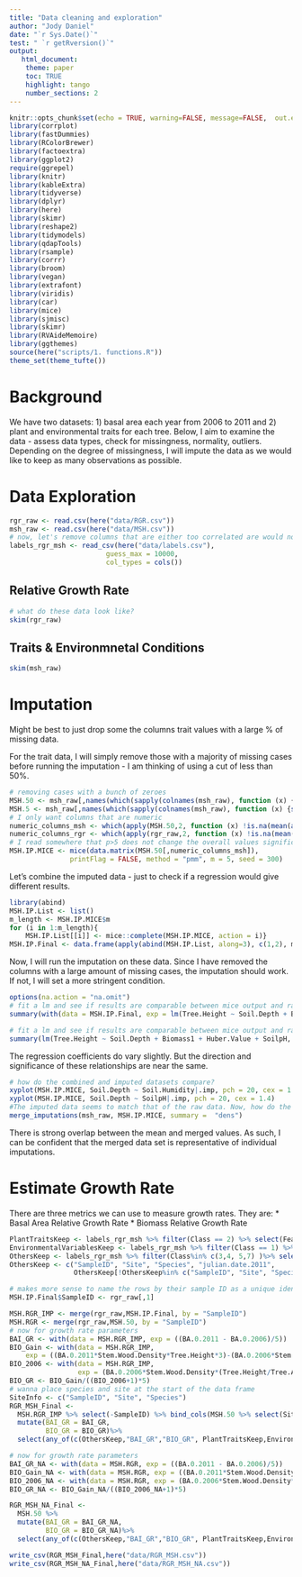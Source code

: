 ```yaml
---
title: "Data cleaning and exploration"
author: "Jody Daniel"
date: "`r Sys.Date()`"
test: " `r getRversion()`"
output: 
   html_document:
    theme: paper 
    toc: TRUE
    highlight: tango
    number_sections: 2
---
```

<!-- HTML styles for navigation tabs -->
<style>
ul.nav.nav-tabs, .pages .nav-tabs>li.active>a {
    color: #000000 !important;
    background-color: transparent !important;
}
.pages .nav-tabs>li.active>a {
    border: 1px solid #ddd !important;
    border-bottom-color: transparent !important;
}
.pages .nav-tabs>li>a {
    color: #53565A !important;
    background-color: transparent !important;
}
.pages .nav-tabs>li>a:hover {
    color: #FFFFFF !important;
    background-color: #EF4122 !important;
}
</style>

```r
knitr::opts_chunk$set(echo = TRUE, warning=FALSE, message=FALSE,  out.extra = " ")
library(corrplot)
library(fastDummies)
library(RColorBrewer)
library(factoextra)
library(ggplot2)
require(ggrepel)
library(knitr)
library(kableExtra)
library(tidyverse)
library(dplyr)
library(here)
library(skimr)
library(reshape2)
library(tidymodels)
library(qdapTools)
library(rsample)
library(corrr)
library(broom)
library(vegan)
library(extrafont)
library(viridis)
library(car)
library(mice)
library(sjmisc)
library(skimr)
library(RVAideMemoire)
library(ggthemes)
source(here("scripts/1. functions.R"))
theme_set(theme_tufte())
```

# Background
We have two datasets: 1) basal area each year from 2006 to 2011 and 2) plant and environmental traits for each tree. Below, I aim to examine the data - assess data types, check for missingness, normality, outliers. Depending on the degree of missingness, I will impute the data as we would like to keep as many observations as possible.



# Data Exploration{.tabset}

```r
rgr_raw <- read.csv(here("data/RGR.csv"))
msh_raw <- read.csv(here("data/MSH.csv"))
# now, let's remove columns that are either too correlated are would not be useful
labels_rgr_msh <- read_csv(here("data/labels.csv"),
                        guess_max = 10000,
                        col_types = cols())
```


## Relative Growth Rate{.unnumbered}

```r
# what do these data look like?
skim(rgr_raw)
```


## Traits & Environmnetal Conditions{.unnumbered}

```r


skim(msh_raw)
```

# Imputation

Might be best to just drop some the columns trait values with a large % of missing data.

For the trait data, I will simply remove those with a majority of missing cases before running the imputation - I am thinking of using a cut of less than 50%.

```r
# removing cases with a bunch of zeroes
MSH.50 <- msh_raw[,names(which(sapply(colnames(msh_raw), function (x) {sum(is.na(msh_raw[,x]))/nrow(msh_raw)<0.5})))]
MSH.5 <- msh_raw[,names(which(sapply(colnames(msh_raw), function (x) {sum(is.na(msh_raw[,x]))/nrow(msh_raw)<0.05})))]
# I only want columns that are numeric
numeric_columns_msh <- which(apply(MSH.50,2, function (x) !is.na(mean(as.numeric(x), na.rm = TRUE))))
numeric_columns_rgr <- which(apply(rgr_raw,2, function (x) !is.na(mean(as.numeric(x), na.rm = TRUE))))
# I read somewhere that p>5 does not change the overall values significantly So, I will stick to that number of datasets.
MSH.IP.MICE <- mice(data.matrix(MSH.50[,numeric_columns_msh]), 
               printFlag = FALSE, method = "pmm", m = 5, seed = 300)

```
Let's combine the imputed data - just to check if a regression would give different results. 
```r
library(abind)
MSH.IP.List <- list()
m_length <- MSH.IP.MICE$m
for (i in 1:m_length){
    MSH.IP.List[[i]] <- mice::complete(MSH.IP.MICE, action = i)}
MSH.IP.Final <- data.frame(apply(abind(MSH.IP.List, along=3), c(1,2), mean))

```

Now, I will run the imputation on these data. Since I have removed the columns with a large amount of missing cases, the imputation should work. If not, I will set a more stringent condition.

```r
options(na.action = "na.omit")
# fit a lm and see if results are comparable between mice output and raw data
summary(with(data = MSH.IP.Final, exp = lm(Tree.Height ~ Soil.Depth + Biomass1 + Huber.Value  + SoilpH)))

# fit a lm and see if results are comparable between mice output and raw data
summary(lm(Tree.Height ~ Soil.Depth + Biomass1 + Huber.Value + SoilpH, data = msh_raw))

```
The regression coefficients do vary slightly. But the direction and significance of these relationships are near the same.


```r
# how do the combined and imputed datasets compare?
xyplot(MSH.IP.MICE, Soil.Depth ~ Soil.Humidity|.imp, pch = 20, cex = 1.4)
xyplot(MSH.IP.MICE, Soil.Depth ~ SoilpH|.imp, pch = 20, cex = 1.4)
#The imputed data seems to match that of the raw data. Now, how do the combined imputed data compare to the 5 datatsets from the imputation.
merge_imputations(msh_raw, MSH.IP.MICE, summary =  "dens")

```

There is strong overlap between the mean and merged values. As such, I can be confident that the merged data set is representative of individual imputations.

# Estimate Growth Rate
There are three metrics we can use to measure growth rates. They are:
* Basal Area Relative Growth Rate 
* Biomass Relative Growth Rate


```r

PlantTraitsKeep <- labels_rgr_msh %>% filter(Class == 2) %>% select(Feature) %>% reduce(c)
EnvironmentalVariablesKeep <- labels_rgr_msh %>% filter(Class == 1) %>% select(Feature) %>% reduce(c)
OthersKeep <- labels_rgr_msh %>% filter(Class%in% c(3,4, 5,7) )%>% select(Feature) %>% reduce(c) 
OthersKeep <- c("SampleID", "Site", "Species", "julian.date.2011", 
                OthersKeep[!OthersKeep%in% c("SampleID", "Site", "Species", "julian.date.2011")])
```

```r
# makes more sense to name the rows by their sample ID as a unique identifier
MSH.IP.Final$SampleID <- rgr_raw[,1]

MSH.RGR_IMP <- merge(rgr_raw,MSH.IP.Final, by = "SampleID")
MSH.RGR <- merge(rgr_raw,MSH.50, by = "SampleID")
# now for growth rate parameters
BAI_GR <- with(data = MSH.RGR_IMP, exp = ((BA.0.2011 - BA.0.2006)/5))
BIO_Gain <- with(data = MSH.RGR_IMP,
    exp = ((BA.0.2011*Stem.Wood.Density*Tree.Height*3)-(BA.0.2006*Stem.Wood.Density*(Tree.Height/Tree.Age*(Tree.Age-6))*3)))
BIO_2006 <- with(data = MSH.RGR_IMP, 
                 exp = (BA.0.2006*Stem.Wood.Density*(Tree.Height/Tree.Age*(Tree.Age-6))*3))
BIO_GR <- BIO_Gain/((BIO_2006+1)*5)
# wanna place species and site at the start of the data frame
SiteInfo <- c("SampleID", "Site", "Species")
RGR_MSH_Final <- 
  MSH.RGR_IMP %>% select(-SampleID) %>% bind_cols(MSH.50 %>% select(SiteInfo)) %>%
  mutate(BAI_GR = BAI_GR,
         BIO_GR = BIO_GR)%>%
  select(any_of(c(OthersKeep,"BAI_GR","BIO_GR", PlantTraitsKeep,EnvironmentalVariablesKeep)))%>% relocate(c(BAI_GR, BIO_GR), .before = Species)

# now for growth rate parameters
BAI_GR_NA <- with(data = MSH.RGR, exp = ((BA.0.2011 - BA.0.2006)/5))
BIO_Gain_NA <- with(data = MSH.RGR, exp = ((BA.0.2011*Stem.Wood.Density*Tree.Height*3) - (BA.0.2006*Stem.Wood.Density*(Tree.Height/Tree.Age*(Tree.Age-6))*3)))
BIO_2006_NA <- with(data = MSH.RGR, exp = (BA.0.2006*Stem.Wood.Density*(Tree.Height/Tree.Age*(Tree.Age-6))*3))
BIO_GR_NA <- BIO_Gain_NA/((BIO_2006_NA+1)*5)

RGR_MSH_NA_Final <- 
  MSH.50 %>%
  mutate(BAI_GR = BAI_GR_NA,
         BIO_GR = BIO_GR_NA)%>%
  select(any_of(c(OthersKeep,"BAI_GR","BIO_GR", PlantTraitsKeep,EnvironmentalVariablesKeep))) %>% relocate(c(BAI_GR, BIO_GR), .before = Species)

write_csv(RGR_MSH_Final,here("data/RGR_MSH.csv"))
write_csv(RGR_MSH_NA_Final,here("data/RGR_MSH_NA.csv"))
```

